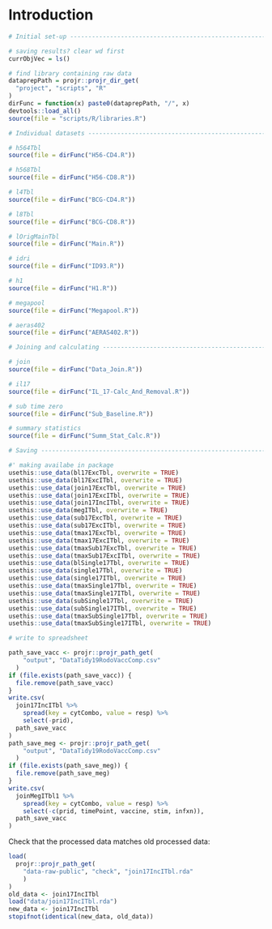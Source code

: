 # Introduction

```r
# Initial set-up ----------------------------------------------------------

# saving results? clear wd first
currObjVec = ls()

# find library containing raw data
dataprepPath = projr::projr_dir_get(
  "project", "scripts", "R"
)
dirFunc = function(x) paste0(dataprepPath, "/", x)
devtools::load_all()
source(file = "scripts/R/libraries.R")

# Individual datasets -----------------------------------------------------

# h564Tbl
source(file = dirFunc("H56-CD4.R"))

# h568Tbl
source(file = dirFunc("H56-CD8.R"))

# l4Tbl
source(file = dirFunc("BCG-CD4.R"))

# l8Tbl
source(file = dirFunc("BCG-CD8.R"))

# lOrigMainTbl
source(file = dirFunc("Main.R"))

# idri
source(file = dirFunc("ID93.R"))

# h1
source(file = dirFunc("H1.R"))

# megapool
source(file = dirFunc("Megapool.R"))

# aeras402
source(file = dirFunc("AERAS402.R"))

# Joining and calculating -------------------------------------------------

# join
source(file = dirFunc("Data_Join.R"))

# il17
source(file = dirFunc("IL_17-Calc_And_Removal.R"))

# sub time zero
source(file = dirFunc("Sub_Baseline.R"))

# summary statistics
source(file = dirFunc("Summ_Stat_Calc.R"))

# Saving ------------------------------------------------------------------

#' making availabe in package
usethis::use_data(bl17ExcTbl, overwrite = TRUE)
usethis::use_data(bl17ExcITbl, overwrite = TRUE)
usethis::use_data(join17ExcTbl, overwrite = TRUE)
usethis::use_data(join17ExcITbl, overwrite = TRUE)
usethis::use_data(join17IncITbl, overwrite = TRUE)
usethis::use_data(megITbl, overwrite = TRUE)
usethis::use_data(sub17ExcTbl, overwrite = TRUE)
usethis::use_data(sub17ExcITbl, overwrite = TRUE)
usethis::use_data(tmax17ExcTbl, overwrite = TRUE)
usethis::use_data(tmax17ExcITbl, overwrite = TRUE)
usethis::use_data(tmaxSub17ExcTbl, overwrite = TRUE)
usethis::use_data(tmaxSub17ExcITbl, overwrite = TRUE)
usethis::use_data(blSingle17Tbl, overwrite = TRUE)
usethis::use_data(single17Tbl, overwrite = TRUE)
usethis::use_data(single17ITbl, overwrite = TRUE)
usethis::use_data(tmaxSingle17Tbl, overwrite = TRUE)
usethis::use_data(tmaxSingle17ITbl, overwrite = TRUE)
usethis::use_data(subSingle17Tbl, overwrite = TRUE)
usethis::use_data(subSingle17ITbl, overwrite = TRUE)
usethis::use_data(tmaxSubSingle17Tbl, overwrite = TRUE)
usethis::use_data(tmaxSubSingle17ITbl, overwrite = TRUE)

# write to spreadsheet

path_save_vacc <- projr::projr_path_get(
    "output", "DataTidy19RodoVaccComp.csv"
  )
if (file.exists(path_save_vacc)) {
  file.remove(path_save_vacc)
}
write.csv(
  join17IncITbl %>%
    spread(key = cytCombo, value = resp) %>%
    select(-prid),
  path_save_vacc
)
path_save_meg <- projr::projr_path_get(
    "output", "DataTidy19RodoVaccComp.csv"
  )
if (file.exists(path_save_meg)) {
  file.remove(path_save_meg)
}
write.csv(
  joinMegITbl1 %>%
    spread(key = cytCombo, value = resp) %>%
    select(-c(prid, timePoint, vaccine, stim, infxn)),
  path_save_vacc
)
```

Check that the processed data matches old processed data:

```r
load(
  projr::projr_path_get(
    "data-raw-public", "check", "join17IncITbl.rda"
    )
)
old_data <- join17IncITbl
load("data/join17IncITbl.rda")
new_data <- join17IncITbl
stopifnot(identical(new_data, old_data))
```